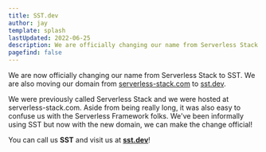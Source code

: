 ```yaml
---
title: SST.dev
author: jay
template: splash
lastUpdated: 2022-06-25
description: We are officially changing our name from Serverless Stack to SST.
pagefind: false
---
```


We are now officially changing our name from Serverless Stack to SST. We are also moving our domain from [serverless-stack.com](https://serverless-stack.com) to [sst.dev](https://sst.dev).

We were previously called Serverless Stack and we were hosted at serverless-stack.com. Aside from being really long, it was also easy to confuse us with the Serverless Framework folks. We've been informally using SST but now with the new domain, we can make the change official!

You can call us **SST** and visit us at [**sst.dev**](https://sst.dev)!
